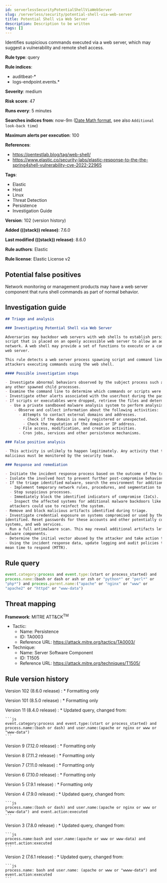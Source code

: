 ```yaml
---
id: serverlessSecurityPotentialShellViaWebServer
slug: /serverless/security/potential-shell-via-web-server
title: Potential Shell via Web Server
description: Description to be written
tags: []
---
```


<div id="potential-shell-via-web-server"></div>

Identifies suspicious commands executed via a web server, which may suggest a vulnerability and remote shell access.

**Rule type**: query

**Rule indices**:

* auditbeat-*
* logs-endpoint.events.*

**Severity**: medium

**Risk score**: 47

**Runs every**: 5 minutes

**Searches indices from**: now-9m ([Date Math format](((ref))/common-options.html#date-math), see also <DocLink id="serverlessSecurityRulesUiCreate" section="set-the-rules-schedule">`Additional look-back time`</DocLink>)

**Maximum alerts per execution**: 100

**References**:

* https://pentestlab.blog/tag/web-shell/
* https://www.elastic.co/security-labs/elastic-response-to-the-the-spring4shell-vulnerability-cve-2022-22965

**Tags**:

* Elastic
* Host
* Linux
* Threat Detection
* Persistence
* Investigation Guide

**Version**: 102 (<DocLink id="serverlessSecurityPotentialShellViaWebServer" section="rule-version-history">version history</DocLink>)

**Added (((stack)) release)**: 7.6.0

**Last modified (((stack)) release)**: 8.6.0

**Rule authors**: Elastic

**Rule license**: Elastic License v2

## Potential false positives

Network monitoring or management products may have a web server component that runs shell commands as part of normal behavior.

## Investigation guide

```markdown
## Triage and analysis

### Investigating Potential Shell via Web Server

Adversaries may backdoor web servers with web shells to establish persistent access to systems. A web shell is a web
script that is placed on an openly accessible web server to allow an adversary to use the web server as a gateway into a
network. A web shell may provide a set of functions to execute or a command line interface on the system that hosts the
web server.

This rule detects a web server process spawning script and command line interface programs, potentially indicating
attackers executing commands using the web shell.

#### Possible investigation steps

- Investigate abnormal behaviors observed by the subject process such as network connections, file modifications, and
any other spawned child processes.
- Examine the command line to determine which commands or scripts were executed.
- Investigate other alerts associated with the user/host during the past 48 hours.
- If scripts or executables were dropped, retrieve the files and determine if they are malicious:
  - Use a private sandboxed malware analysis system to perform analysis.
    - Observe and collect information about the following activities:
      - Attempts to contact external domains and addresses.
        - Check if the domain is newly registered or unexpected.
        - Check the reputation of the domain or IP address.
      - File access, modification, and creation activities.
      - Cron jobs, services and other persistence mechanisms.

### False positive analysis

- This activity is unlikely to happen legitimately. Any activity that triggered the alert and is not inherently
malicious must be monitored by the security team.

### Response and remediation

- Initiate the incident response process based on the outcome of the triage.
- Isolate the involved host to prevent further post-compromise behavior.
- If the triage identified malware, search the environment for additional compromised hosts.
  - Implement temporary network rules, procedures, and segmentation to contain the malware.
  - Stop suspicious processes.
  - Immediately block the identified indicators of compromise (IoCs).
  - Inspect the affected systems for additional malware backdoors like reverse shells, reverse proxies, or droppers that
  attackers could use to reinfect the system.
- Remove and block malicious artifacts identified during triage.
- Investigate credential exposure on systems compromised or used by the attacker to ensure all compromised accounts are
identified. Reset passwords for these accounts and other potentially compromised credentials, such as email, business
systems, and web services.
- Run a full antimalware scan. This may reveal additional artifacts left in the system, persistence mechanisms, and
malware components.
- Determine the initial vector abused by the attacker and take action to prevent reinfection through the same vector.
- Using the incident response data, update logging and audit policies to improve the mean time to detect (MTTD) and the
mean time to respond (MTTR).

```

## Rule query

```js
event.category:process and event.type:(start or process_started) and
process.name:(bash or dash or ash or zsh or "python*" or "perl*" or
"php*") and process.parent.name:("apache" or "nginx" or "www" or
"apache2" or "httpd" or "www-data")
```

## Threat mapping

**Framework**: MITRE ATT&CK<sup>TM</sup>

* Tactic:
    * Name: Persistence
    * ID: TA0003
    * Reference URL: https://attack.mitre.org/tactics/TA0003/
* Technique:
    * Name: Server Software Component
    * ID: T1505
    * Reference URL: https://attack.mitre.org/techniques/T1505/

<div id="potential-shell-via-web-server-history"></div>

## Rule version history

Version 102 (8.6.0 release) 
    : * Formatting only

Version 101 (8.5.0 release) 
    : * Formatting only

Version 11 (8.4.0 release) 
    : * Updated query, changed from:

    ```js
    event.category:process and event.type:(start or process_started) and
    process.name:(bash or dash) and user.name:(apache or nginx or www or
    "www-data")
    ```

Version 9 (7.12.0 release) 
    : * Formatting only

Version 8 (7.11.2 release) 
    : * Formatting only

Version 7 (7.11.0 release) 
    : * Formatting only

Version 6 (7.10.0 release) 
    : * Formatting only

Version 5 (7.9.1 release) 
    : * Formatting only

Version 4 (7.9.0 release) 
    : * Updated query, changed from:

    ```js
    process.name:(bash or dash) and user.name:(apache or nginx or www or
    "www-data") and event.action:executed
    ```

Version 3 (7.8.0 release) 
    : * Updated query, changed from:

    ```js
    process.name:bash and user.name:(apache or www or www-data) and
    event.action:executed
    ```

Version 2 (7.6.1 release) 
    : * Updated query, changed from:

    ```js
    process.name: bash and user.name: (apache or www or "wwww-data") and
    event.action:executed
    ```


